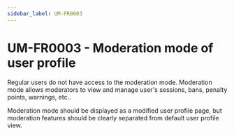 ```yaml
---
sidebar_label: UM-FR0003
---
```


# UM-FR0003 - Moderation mode of user profile

Regular users do not have access to the moderation mode. Moderation mode allows moderators to view and manage user's sessions, bans, penalty points, warnings, etc..

Moderation mode should be displayed as a modified user profile page, but moderation features should be clearly separated from default user profile view.